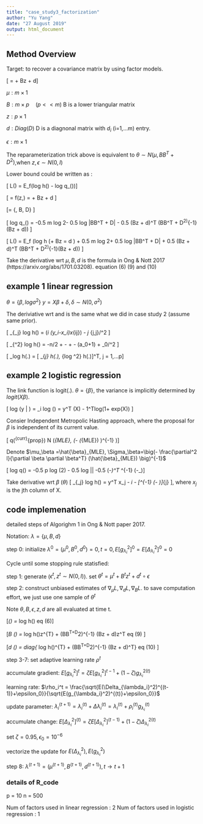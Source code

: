 ---
title: "case_study3_factorization"
author: "Yu Yang"
date: "27 August 2019"
output: html_document
---


## Method Overview

Target: to recover a covariance matrix by using factor models.

\[ \theta =  \mu + Bz + d\odot\epsilon \]

$\mu: m \times 1$

$B: m \times p \quad ( p<< m)$ B is a lower triangular matrix

$z: p \times 1$

$d: Diag(D)$ D is a diagnonal matrix with $d_i$ (i=1,...m) entry.

$\epsilon: m \times 1$

The reparameterization trick above is equivalent to $\theta \sim N(\mu, BB^T+D^2)$,when $z,\epsilon \sim N(0,I)$ 

Lower bound could be written as :

\[ L(\lambda) = E_f(log h(\theta) - log q_\lambda(\theta))\]

\[ \theta = f(z,\epsilon)  = \mu + Bz + d \circ \epsilon\]

\[\lambda = \{\mu, B, D\} \]

\[ log q_\lambda(\theta) = -0.5 m log 2\pi - 0.5 log |BB^T + D| - 0.5 (Bz + d\circ \epsilon)^T (BB^T + D^2)^{-1}(Bz + d\circ \epsilon)) \]

\[ L(\lambda) = E_f (log h (\mu + Bz = d \circ \epsilon) + 0.5 m log 2\pi + 0.5 log |BB^T + D| + 0.5 (Bz + d\circ \epsilon)^T (BB^T + D^2)^{-1}(Bz + d\circ \epsilon)) \]

Take the derivative wrt $\mu, B, d$ is the formula in Ong & Nott 2017 (https://arxiv.org/abs/1701.03208). equation (6) (9) and (10)

## example 1 linear regression
$\theta = \{ \beta , log \sigma^2 \}$
$y = X \beta + \delta, \delta \sim N(0, \sigma^2)$

The deriviative wrt \beta and \delta is the same what we did in case study 2 (assume same prior).

\[ \nabla_{\beta_j} log h(\theta) = \frac{1}{\sigma^2}(\sum_i (y_i-x_i\beta)x_{ij}) - \beta_j \Lambda_{j,j}/\sigma^2 \]

\[ \nabla_{\log \sigma^2} log h(\theta) = -n/2 + \frac{\sum_i (y_i - x_i\beta)^2}{2\sigma^2} - \frac{p}{2} + \frac{\sum_i \beta_i^2 \Lambda_{0,i,i}}{2\sigma^2} - (a_0+1) + \beta_0/\sigma^2 \]

\[ \nabla_\theta log h(.) = [ \nabla_{\beta_j} h(.), \nabla_{log \sigma^2} h(.)]^T, \quad j = 1,...p\]

## example 2 logistic regression

The link function is logit(.). $\theta = \{ \beta \}$, the variance is implicitly determined by $logit(X\beta)$.

\[ log (y | \beta) =  \sum_i log (\frac{ exp(y_i  X_i\beta)}{1+exp(X_i\beta)}) = y^T (X\beta) - 1^Tlog(1+ exp(X\beta)) \]


Consier Independent Metropolic Hasting approach, where the proposal for $\beta$ is independent of its current value.

\[ q(\beta^{curr}\to \beta^{prop}) \sim N \bigg(\hat{\beta}_{MLE}, \big(- \frac{\partial^2 l}{\partial \beta \partial \beta^T} (\hat{\beta}_{MLE}) \big)^{-1} \bigg)\]

Denote $\mu_\beta =\hat{\beta}_{MLE}, \Sigma_\beta=\big(- \frac{\partial^2 l}{\partial \beta \partial \beta^T} (\hat{\beta}_{MLE}) \big)^{-1}$

\[ log q(\beta) = -0.5 p log (2\pi) - 0.5 log |\Sigma| -0.5 (\beta-\mu_\beta)^T \Sigma_\beta^{-1} (\beta -\mu_\beta)\]

Take derivative wrt $\beta$ ($\theta$)
\[ \nabla_{\theta_j} log h(\theta) = y^T x_j - \sum_i \frac{exp(x_i\beta) x_{ij}}{1+exp(x_i\beta)} - [\Sigma_\beta^{-1} (\beta - \mu_\beta)]_{j} \], where $x_j$ is the jth column of X. 


## code implemenation

detailed steps of Algorighm 1 in Ong & Nott paper 2017.

Notation: $\lambda = \{ \mu, B,d\}$

step 0: initialize $\lambda^0 = (\mu^0, B^{0}, d^0) = 0, t=0, E[g_{\lambda_i}^2]^{0} = E[\Delta_{\lambda_i}^{2} ]^{0} = 0$

Cycle until some stopping rule statisfied:

step 1: generate ($\epsilon^t, z^t \sim N(0,I)$). set $\theta^t = \mu^t + B^t z^t + d^t \circ \epsilon$

step 2: construct unbiased estimates of $\nabla_\mu L, \nabla_d L, \nabla_BL$. to save computation effort, we just use one sample of $\theta^t$

Note $\theta, B, \epsilon,z, d$ are all evaluated at time t.


\[\nabla_\mu \hat{L}(\lambda) = \nabla_\theta log h(\theta) \quad eq (6)\]

\[\nabla_B \hat{L}(\lambda) = \nabla_\theta log h(\theta)z^{T} + (BB^T+D^2)^{-1} (Bz + d\circ \epsilon)z^T \quad eq (9) \]


\[\nabla_d \hat{L}(\lambda) = diag\{ \nabla_\theta log h(\theta)\epsilon^{T} + (BB^T+D^2)^{-1} (Bz + d\circ \epsilon)\epsilon^T\} \quad eq (10) \]


step 3-7: set adaptive learning rate $\rho^t$

accumulate gradient:
$E[g_{\lambda_i}^2]^{t} = \zeta E[g_{\lambda_i}^2]^{t-1} + (1-\zeta) g_{\lambda_i}^{2 (t)}$

learning rate:
$\rho_i^t = \frac{\sqrt{E(\Delta_{\lambda_i}^2)^{(t-1)}+\epsilon_0}}{\sqrt{E(g_{\lambda_i}^2)^{(t)}+\epsilon_0}}$

update parameter:
$\lambda_i^{(t+1)} = \lambda_i^{(t)} + \Delta \lambda_i^{(t)} = \lambda_i^{(t)} + \rho_i^{(t)} g_{\lambda_i}^{(t)}$

accumulate change:
$E[\Delta_{\lambda_i}^{2} ]^{(t)} = \zeta E[\Delta_{\lambda_i}^{2} ]^{(t-1)} + (1-\zeta)\Delta_{\lambda_i}^{2(t)}$

set $\zeta = 0.95, \epsilon_0 = 10^{-6}$

vectorize the update for $E(\Delta_{\lambda_i}^2), E(g_{\lambda_i}^2)$

step 8: $\lambda^{(t+1)} = (\mu^{(t+1)}, B^{(t+1)}, d^{(t+1)}), t\to t+1$ 


### details of R_code

p = 10
n = 500

Num of factors used in linear regression : 2
Num of factors used in logistic regression : 1
